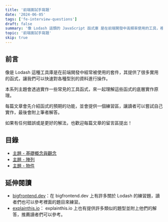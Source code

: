 ```yaml
---
title: '前端面試手寫題'
date: '2024-06-05'
tags: ['fe-interview-questions']
draft: false
summary: '像 Lodash 這類的 JavaScript 函式庫 是在前端開發中高頻率使用的工具，裡面提供了很多實用的函式，讓我們可以快速對各種型別的資料進行操作。'
topic: '前端面試手寫題'
skip: true
---
```


## 前言

像是 Lodash 這種工具庫是在前端開發中經常被使用的套件，其提供了很多實用的函式，讓我們可以快速對各種型別的資料進行操作。

本系列主題會透過實作一些常見的工具函式，來一起理解這些函式的底層實作原理。

每篇文章會先介紹函式的預期的功能，並會提供一個練習區，讓讀者可以嘗試自己實作，最後會附上筆者解答。

如果有任何錯誤或是更好的解法，也歡迎每篇文章的留言區提出！

## 目錄

- [主題 - 基礎概念與觀念](/writing/fe-interview-questions/utility/general)
- [主題 - 陣列](/writing/fe-interview-questions/utility/array)
- [主題 - 物件](/writing/fe-interview-questions/utility/object)

## 延伸閱讀

- [bigfrontend.dev](https://bigfrontend.dev/problem?tags=Lodash)：在 bigfrontend.dev 上有許多關於 Lodash 的練習題，讀者們也可以參考裡面的題目來練習。
- [explainthis.io](https://www.explainthis.io/zh-hant/swe/fe-whiteboard)： explainthis.io 上也有提供許多類似的題型並附上他們的解答，推薦讀者們可以參考。
